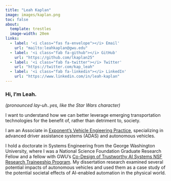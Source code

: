 ```yaml
---
title: "Leah Kaplan"
image: images/kaplan.png
toc: false
about:
  template: trestles
  image-width: 20em
links:
  - label: '<i class="fas fa-envelope"></i> Email'
    url: "mailto:leahkaplan@gwu.edu"
  - label: '<i class="fab fa-github"></i> GitHub'
    url: "https://github.com/lkaplan25"
  - label: '<i class="fab fa-twitter"></i> Twitter'
    url: "https://twitter.com/kap_leah"
  - label: '<i class="fab fa-linkedin"></i> LinkedIn'
    url: "https://www.linkedin.com/in/leah-kaplan"
---
```


### Hi, I'm Leah.

*(pronounced lay-uh..yes, like the Star Wars character)*

I want to understand how we can better leverage emerging transportation technologies for the benefit of, rather than detriment to, society.

I am an Associate in [Exponent's Vehicle Engieering Practice](https://www.exponent.com/expertise/vehicle-engineering), specializing in advanced driver assistance systems (ADAS) and autonomous vehicles.

I hold a doctorate in Systems Engineering from the George Washington University, where I was a National Science Foundation Graduate Research Fellow and a fellow with GWU's [Co-Design of Trustworthy AI Systems NSF Research Traineeship Program](https://dtais.seas.gwu.edu/). My dissertation research examined several potential impacts of autonomous vehicles and used them as a case study of the potential societal effects of AI-enabled automation in the physical world.
